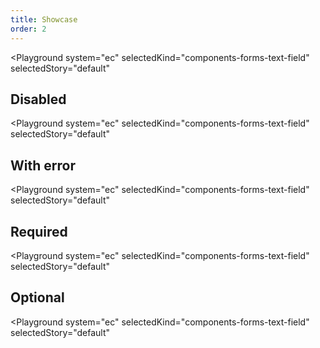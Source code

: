 ```yaml
---
title: Showcase
order: 2
---
```




<Playground
  system="ec"
  selectedKind="components-forms-text-field"
  selectedStory="default"
>
  <TextInput
    id="text-input-id"
    name="text-input-name"
    type="text"
    label={demoContentDefault.label}
    placeholder={demoContentDefault.placeholder}
    helperText="This is the input's helper text."
  />
</Playground>

## Disabled

<Playground
  system="ec"
  selectedKind="components-forms-text-field"
  selectedStory="default"
>
  <TextInput
    id="text-input-id-2"
    name="text-input-name"
    type="text"
    label={demoContentDefault.label}
    placeholder={demoContentDefault.placeholder}
    helperText="This is the input's helper text."
    disabled
  />
</Playground>

## With error

<Playground
  system="ec"
  selectedKind="components-forms-text-field"
  selectedStory="default"
>
  <TextInput
    id="text-input-id-3"
    name="text-input-name"
    type="text"
    label={demoContentDefault.label}
    placeholder={demoContentDefault.placeholder}
    helperText="This is the input's helper text."
    invalid
    invalidText="This is the error message"
  />
</Playground>

## Required

<Playground
  system="ec"
  selectedKind="components-forms-text-field"
  selectedStory="default"
>
  <TextInput
    id="text-input-id-3"
    name="text-input-name"
    type="text"
    label={demoContentDefault.label}
    placeholder={demoContentDefault.placeholder}
    helperText="This is the input's helper text."
    required
    requiredText="*"
  />
</Playground>

## Optional

<Playground
  system="ec"
  selectedKind="components-forms-text-field"
  selectedStory="default"
>
  <TextInput
    id="text-input-id-3"
    name="text-input-name"
    type="text"
    label={demoContentDefault.label}
    placeholder={demoContentDefault.placeholder}
    helperText="This is the input's helper text."
    optionalText=" (optional)"
  />
</Playground>
